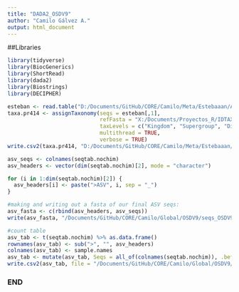 ```yaml
---
title: "DADA2_OSDV9"
author: "Camilo Gálvez A."
output: html_document
---
```


##Libraries
```r
library(tidyverse)
library(BiocGenerics)
library(ShortRead)
library(dada2)
library(Biostrings)
library(DECIPHER)
```

```r
esteban <- read.table("D:/Documents/GitHub/CORE/Camilo/Meta/Estebaaan/ASV.sqs.txt", stringsAsFactors = FALSE)
taxa.pr414 <- assignTaxonomy(seqs = esteban[,1], 
                             refFasta = "X:/Documents/Proyectos_R/IDTAXA/data/pr2_version_4.14.0_SSU_dada2.fasta.gz", minBoot = 100, 
                             taxLevels = c("Kingdom", "Supergroup", "Division", "Class", "Order", "Family", "Genus", "Species"), 
                             multithread = TRUE, 
                             verbose = TRUE)
write.csv2(taxa.pr414, "D:/Documents/GitHub/CORE/Camilo/Meta/Estebaaan/taxa_pr414.csv")
```

```r
asv_seqs <- colnames(seqtab.nochim)
asv_headers <- vector(dim(seqtab.nochim)[2], mode = "character")

for (i in 1:dim(seqtab.nochim)[2]) {
  asv_headers[i] <- paste(">ASV", i, sep = "_")
}

#making and writing out a fasta of our final ASV seqs:
asv_fasta <- c(rbind(asv_headers, asv_seqs))
write(asv_fasta, "/Documents/GitHub/CORE/Camilo/Global/OSDV9/seqs_OSDV9.fasta") #Will be send to dropbox, not sure if push to dataset repository

#count table
asv_tab <- t(seqtab.nochim) %>% as.data.frame()
rownames(asv_tab) <- sub(">", "", asv_headers)
colnames(asv_tab) <- sample.names
asv_tab <- mutate(asv_tab, Seqs = all_of(colnames(seqtab.nochim)), .before = "OSD002")
write.csv2(asv_tab, file = "/Documents/GitHub/CORE/Camilo/Global/OSDV9/ASV_counts_OSDV9.csv")
```

### END ###